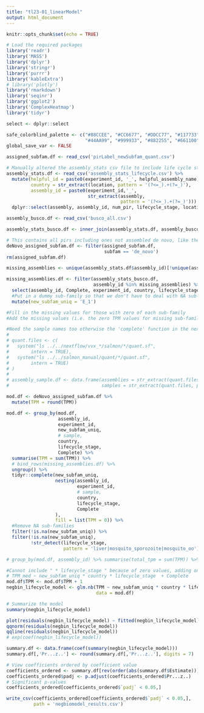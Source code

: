 ```yaml
---
title: "tl23-01_linearModel"
output: html_document
---
```


```r
knitr::opts_chunk$set(echo = TRUE)
```

```r
# Load the required packages
library('readr')
library('MASS')
library('dplyr')
library('stringr')
library('purrr')
library('kableExtra')
# library('plotly')
library('rmarkdown')
library('seqinr')
library('ggplot2')
library('ComplexHeatmap')
library('tidyr')

select <- dplyr::select

safe_colorblind_palette <- c("#88CCEE", "#CC6677", "#DDCC77", "#117733", "#332288", "#AA4499", 
                             "#44AA99", "#999933", "#882255", "#661100", "#6699CC", "#888888")
global_save_var <- FALSE
```

```r
assigned_subfam.df <- read_csv('pirLabel_newSubfam_quant.csv')

# Manually altered the assembly_stats csv file to include life cycle stages and experimental identifiers.
assembly_stats.df <- read_csv('assembly_stats_lifecycle.csv') %>%
  mutate(helpful_id = paste0(experiment_id, '_', helpful_assembly_name),
         country = str_extract(location, pattern = '(?<=_).+(?=_)'),
         assembly_id = paste0(experiment_id,'_',
                              str_extract(assembly,
                                          pattern = '(?<=_).+(?=_)'))) %>%
  dplyr::select(assembly, assembly_id, num_pir, lifecycle_stage, location, experiment_id, helpful_assembly_name, helpful_id, country)

assembly_busco.df <- read_csv('busco_all.csv')

assembly_stats_busco.df <- inner_join(assembly_stats.df, assembly_busco.df)
```

```r
# This contains all pirs including ones not assembled de novo, like the reference transxcriptomes, so remove these.
deNovo_assigned_subfam.df <- filter(assigned_subfam.df, 
                                    subfam == 'de_novo')
rm(assigned_subfam.df)

missing_assemblies <- unique(assembly_stats.df$assembly_id)[!unique(assembly_stats.df$assembly_id) %in% unique(deNovo_assigned_subfam.df$assembly_id)]

missing_assemblies.df <- filter(assembly_stats_busco.df, 
                                assembly_id %in% missing_assemblies) %>% 
  select(assembly_id, Complete, experiment_id, country, lifecycle_stage) %>% 
  #Put in a dummy sub-family so that we don't have to deal with NA sub-family later.
  mutate(new_subfam_uniq = 'E_1')

#Fill in the missing values for those with zero of each sub-family
#Add the missing values (i.e. the zero TPM values for missing sub-families)

#Need the sample names too otherwise the 'complete' function in the next section will not work.
# 
# quant.files <- c(
#   system("ls ../../nextflow/vvx_*/salmon/*/quant.sf", 
#        intern = TRUE),
#   system("ls ../../salmon_manual/quant/*/quant.sf", 
#        intern = TRUE)
# )
# 
# assembly_sample.df <- data.frame(assemblies = str_extract(quant.files, pattern = '(?<=_vvx_T[[:digit:]]{1,2}_).+(?=/quant.sf)'),
#                                  samples = str_extract(quant.files, pattern = '(?<=(salmon|quant)/).+_T[[:digit:]]{1,2}'))

```

```r
mod.df <- deNovo_assigned_subfam.df %>% 
  mutate(TPM = round(TPM))

mod.df <- group_by(mod.df, 
                   assembly_id,
                   experiment_id,
                   new_subfam_uniq,
                   # sample,
                   country,
                   lifecycle_stage,
                   Complete) %>% 
  summarise(TPM = sum(TPM)) %>% 
  # bind_rows(missing_assemblies.df) %>% 
  ungroup() %>% 
  tidyr::complete(new_subfam_uniq,
                  nesting(assembly_id,
                          experiment_id,
                          # sample,
                          country,
                          lifecycle_stage,
                          Complete
                  ),
                  fill = list(TPM = 0)) %>% 
  #Remove NA sub-families
  filter(!is.na(new_subfam_uniq)) %>% 
  filter(!is.na(new_subfam_uniq), 
         !str_detect(lifecycle_stage, 
                     pattern = 'liver|mosquito_sporozoite|mosquito_oo'))

# group_by(mod.df, assembly_id) %>% summarise(total_tpm = sum(TPM)) %>% arrange(desc(total_tpm)) %>% head()
```

```r
#Cannot include " * lifecycle_stage " because of zero values, adding one here but maybe there's a more robust solution
# TPM_med ~ new_subfam_uniq * country * lifecycle_stage  + Complete
mod.df$TPM <- mod.df$TPM + 1
negbin_lifecycle_model <- glm.nb(TPM ~ new_subfam_uniq * country * lifecycle_stage  + Complete, 
                                 data = mod.df)
```

```r
# Summarize the model
summary(negbin_lifecycle_model)

plot(residuals(negbin_lifecycle_model) ~ fitted(negbin_lifecycle_model))
qqnorm(residuals(negbin_lifecycle_model))
qqline(residuals(negbin_lifecycle_model))
# exp(coef(negbin_lifecycle_model))

summary.df <- data.frame(coef(summary(negbin_lifecycle_model)))
summary.df[,'Pr...z..'] <- round(summary.df[,'Pr...z..'], digits = 7)

# View coefficients ordered by coefficient value
coefficients_ordered <- summary.df[rev(order(abs(summary.df$Estimate))),]
coefficients_ordered$padj <- p.adjust(coefficients_ordered$Pr...z..)
# Significant p-values
coefficients_ordered[coefficients_ordered$`padj` < 0.05,]

write_csv(coefficients_ordered[coefficients_ordered$`padj` < 0.05,], 
          path = 'negbiomodel_results.csv')
```
